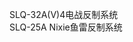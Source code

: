 SLQ-32A(V)4电战反制系统<br>SLQ-25A Nixie鱼雷反制系统<noinclude>[[Category:尼米兹级航空母舰讯息模板|{{PAGENAME}}]]</noinclude>